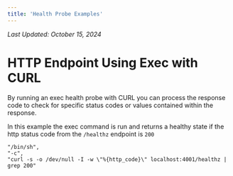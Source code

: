 ```yaml
---
title: 'Health Probe Examples'
---
```


_Last Updated: October 15, 2024_

# HTTP Endpoint Using Exec with CURL

By running an exec health probe with CURL you can process the response code to check for specific status codes or values
contained within the response.

In this example the exec command is run and returns a healthy state if the http status code from the `/healthz` endpoint
is `200`

```curl
"/bin/sh",
"-c",
"curl -s -o /dev/null -I -w \"%{http_code}\" localhost:4001/healthz | grep 200"
```
